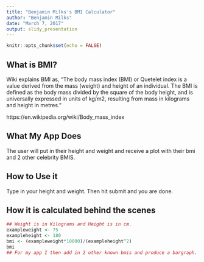 ---
title: "Benjamin Milks's BMI Calculator"
author: "Benjamin Milks"
date: "March 7, 2017"
output: slidy_presentation
---

```{r setup, include=FALSE}
knitr::opts_chunk$set(echo = FALSE)
```

## What is BMI?
Wiki explains BMI as, "The body mass index (BMI) or Quetelet index is a value derived from the mass (weight) and height of an individual. The BMI is defined as the body mass divided by the square of the body height, and is universally expressed in units of kg/m2, resulting from mass in kilograms and height in metres."

https://en.wikipedia.org/wiki/Body_mass_index

## What My App Does
The user will put in their height and weight and receive a plot with their bmi and 2 other celebrity BMIS.

## How to Use it
Type in your height and weight. Then hit submit and you are done.

## How it is calculated behind the scenes
```{r, echo=TRUE, warning=FALSE}
## Weight is in Kilograms and Height is in cm.
exampleweight <- 75
exampleheight <- 180
bmi <- (exampleweight*10000)/(exampleheight^2)
bmi
## For my app I then add in 2 other known bmis and produce a bargraph.
```



